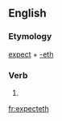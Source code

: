 ==English==

===Etymology===
[[expect]] + [[-eth]]

===Verb===
{{en-verb form}}

# {{archaic third-person singular of|expect}}

[[fr:expecteth]]